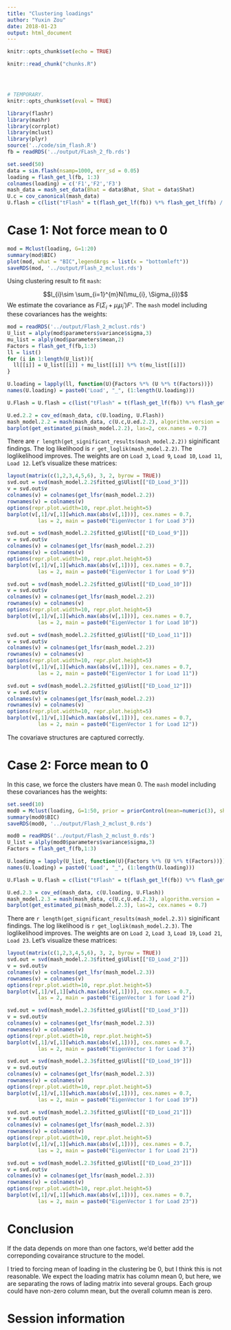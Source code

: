 ```yaml
---
title: "Clustering loadings"
author: "Yuxin Zou"
date: 2018-01-23
output: html_document
---
```


```r
knitr::opts_chunk$set(echo = TRUE)
```

```r
knitr::read_chunk("chunks.R")
```

<!-- Update knitr chunk options -->
```r
```

<!-- Insert the date the file was last updated -->
```r
```

<!-- Insert the R version (Git commit SHA1) if Git repository exists and R
 package git2r is installed -->
```r
```

```r
# TEMPORARY.
knitr::opts_chunk$set(eval = TRUE)
```


```r
library(flashr)
library(mashr)
library(corrplot)
library(mclust)
library(plyr)
source('../code/sim_flash.R')
fb = readRDS('../output/FLash_2_fb.rds')
```

```r
set.seed(50)
data = sim.flash(nsamp=1000, err_sd = 0.05)
loading = flash_get_l(fb, 1:3)
colnames(loading) = c('F1','F2','F3')
mash_data = mash_set_data(Bhat = data$Bhat, Shat = data$Shat)
U.c = cov_canonical(mash_data)
U.flash = c(list("tFlash" = t(flash_get_lf(fb)) %*% flash_get_lf(fb) / nrow(mash_data$Bhat)))
```

# Case 1: Not force mean to 0

```r
mod = Mclust(loading, G=1:20)
summary(mod$BIC)
plot(mod, what = "BIC",legendArgs = list(x = "bottomleft"))
saveRDS(mod, '../output/Flash_2_mclust.rds')
```

Using clustering result to fit `mash`:

$$l_{i}\sim \sum_{i=1}^{m}N(\mu_{i}, \Sigma_{i})$$
We estimate the covariance as $F(\Sigma_i + \mu_{i}\mu_{i}')F'$. The `mash` model including these covariances has the weights:

```r
mod = readRDS('../output/Flash_2_mclust.rds')
U_list = alply(mod$parameters$variance$sigma,3)
mu_list = alply(mod$parameters$mean,2)
Factors = flash_get_f(fb,1:3)
ll = list()
for (i in 1:length(U_list)){
  ll[[i]] = U_list[[i]] + mu_list[[i]] %*% t(mu_list[[i]])
}

U.loading = lapply(ll, function(U){Factors %*% (U %*% t(Factors))})
names(U.loading) = paste0('Load', "_", (1:length(U.loading)))

U.Flash = U.flash = c(list("tFlash" = t(flash_get_lf(fb)) %*% flash_get_lf(fb) / nrow(mash_data$Bhat)))

U.ed.2.2 = cov_ed(mash_data, c(U.loading, U.Flash))
mash_model.2.2 = mash(mash_data, c(U.c,U.ed.2.2), algorithm.version = 'R', verbose = FALSE)
barplot(get_estimated_pi(mash_model.2.2), las=2, cex.names = 0.7)
```

There are `r length(get_significant_results(mash_model.2.2))` siginificant findings. The log likelihood is `r get_loglik(mash_model.2.2)`. The loglikelihood improves. The weights are on `Load 3`, `Load 9`, `Load 10`, `Load 11`, `Load 12`. Let's visualize these matrices:

```r
layout(matrix(c(1,2,3,4,5,6), 3, 2, byrow = TRUE))
svd.out = svd(mash_model.2.2$fitted_g$Ulist[["ED_Load_3"]])
v = svd.out$v
colnames(v) = colnames(get_lfsr(mash_model.2.2))
rownames(v) = colnames(v)
options(repr.plot.width=10, repr.plot.height=5)
barplot(v[,1]/v[,1][which.max(abs(v[,1]))], cex.names = 0.7,
          las = 2, main = paste0("EigenVector 1 for Load 3"))

svd.out = svd(mash_model.2.2$fitted_g$Ulist[["ED_Load_9"]])
v = svd.out$v
colnames(v) = colnames(get_lfsr(mash_model.2.2))
rownames(v) = colnames(v)
options(repr.plot.width=10, repr.plot.height=5)
barplot(v[,1]/v[,1][which.max(abs(v[,1]))], cex.names = 0.7,
          las = 2, main = paste0("EigenVector 1 for Load 9"))

svd.out = svd(mash_model.2.2$fitted_g$Ulist[["ED_Load_10"]])
v = svd.out$v
colnames(v) = colnames(get_lfsr(mash_model.2.2))
rownames(v) = colnames(v)
options(repr.plot.width=10, repr.plot.height=5)
barplot(v[,1]/v[,1][which.max(abs(v[,1]))], cex.names = 0.7,
          las = 2, main = paste0("EigenVector 1 for Load 10"))

svd.out = svd(mash_model.2.2$fitted_g$Ulist[["ED_Load_11"]])
v = svd.out$v
colnames(v) = colnames(get_lfsr(mash_model.2.2))
rownames(v) = colnames(v)
options(repr.plot.width=10, repr.plot.height=5)
barplot(v[,1]/v[,1][which.max(abs(v[,1]))], cex.names = 0.7,
          las = 2, main = paste0("EigenVector 1 for Load 11"))

svd.out = svd(mash_model.2.2$fitted_g$Ulist[["ED_Load_12"]])
v = svd.out$v
colnames(v) = colnames(get_lfsr(mash_model.2.2))
rownames(v) = colnames(v)
options(repr.plot.width=10, repr.plot.height=5)
barplot(v[,1]/v[,1][which.max(abs(v[,1]))], cex.names = 0.7,
          las = 2, main = paste0("EigenVector 1 for Load 12"))
```

The covariave structures are captured correctly.

# Case 2: Force mean to 0

In this case, we force the clusters have mean 0. The `mash` model including these covariances has the weights:

```r
set.seed(10)
mod0 = Mclust(loading, G=1:50, prior = priorControl(mean=numeric(3), shrinkage = 10^(10)))
summary(mod0$BIC)
saveRDS(mod0, '../output/Flash_2_mclust_0.rds')
```

```r
mod0 = readRDS('../output/Flash_2_mclust_0.rds')
U_list = alply(mod0$parameters$variance$sigma,3)
Factors = flash_get_f(fb,1:3)

U.loading = lapply(U_list, function(U){Factors %*% (U %*% t(Factors))})
names(U.loading) = paste0('Load', "_", (1:length(U.loading)))

U.Flash = U.flash = c(list("tFlash" = t(flash_get_lf(fb)) %*% flash_get_lf(fb) / nrow(mash_data$Bhat)))

U.ed.2.3 = cov_ed(mash_data, c(U.loading, U.Flash))
mash_model.2.3 = mash(mash_data, c(U.c,U.ed.2.3), algorithm.version = 'R', verbose = FALSE)
barplot(get_estimated_pi(mash_model.2.3), las=2, cex.names = 0.7)
```
There are `r length(get_significant_results(mash_model.2.3))` siginificant findings. The log likelihood is `r get_loglik(mash_model.2.3)`. The loglikelihood improves. The weights are on `Load 2`, `Load 3`, `Load 19`, `Load 21`, `Load 23`. Let's visualize these matrices:

```r
layout(matrix(c(1,2,3,4,5,6), 3, 2, byrow = TRUE))
svd.out = svd(mash_model.2.3$fitted_g$Ulist[["ED_Load_2"]])
v = svd.out$v
colnames(v) = colnames(get_lfsr(mash_model.2.3))
rownames(v) = colnames(v)
options(repr.plot.width=10, repr.plot.height=5)
barplot(v[,1]/v[,1][which.max(abs(v[,1]))], cex.names = 0.7,
          las = 2, main = paste0("EigenVector 1 for Load 2"))

svd.out = svd(mash_model.2.3$fitted_g$Ulist[["ED_Load_3"]])
v = svd.out$v
colnames(v) = colnames(get_lfsr(mash_model.2.3))
rownames(v) = colnames(v)
options(repr.plot.width=10, repr.plot.height=5)
barplot(v[,1]/v[,1][which.max(abs(v[,1]))], cex.names = 0.7,
          las = 2, main = paste0("EigenVector 1 for Load 3"))

svd.out = svd(mash_model.2.3$fitted_g$Ulist[["ED_Load_19"]])
v = svd.out$v
colnames(v) = colnames(get_lfsr(mash_model.2.3))
rownames(v) = colnames(v)
options(repr.plot.width=10, repr.plot.height=5)
barplot(v[,1]/v[,1][which.max(abs(v[,1]))], cex.names = 0.7,
          las = 2, main = paste0("EigenVector 1 for Load 19"))

svd.out = svd(mash_model.2.3$fitted_g$Ulist[["ED_Load_21"]])
v = svd.out$v
colnames(v) = colnames(get_lfsr(mash_model.2.3))
rownames(v) = colnames(v)
options(repr.plot.width=10, repr.plot.height=5)
barplot(v[,1]/v[,1][which.max(abs(v[,1]))], cex.names = 0.7,
          las = 2, main = paste0("EigenVector 1 for Load 21"))

svd.out = svd(mash_model.2.3$fitted_g$Ulist[["ED_Load_23"]])
v = svd.out$v
colnames(v) = colnames(get_lfsr(mash_model.2.3))
rownames(v) = colnames(v)
options(repr.plot.width=10, repr.plot.height=5)
barplot(v[,1]/v[,1][which.max(abs(v[,1]))], cex.names = 0.7,
          las = 2, main = paste0("EigenVector 1 for Load 23"))
```

# Conclusion

If the data depends on more than one factors, we'd better add the correponding covairance structure to the model.

I tried to forcing mean of loading in the clustering be 0, but I think this is not reasonable. We expect the loading matrix has column mean 0, but here, we are separating the rows of lading matrix into several groups. Each group could have non-zero column mean, but the overall column mean is zero.


# Session information

<!-- Insert the session information into the document -->
```r
```

